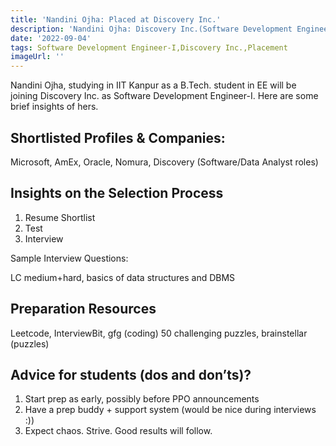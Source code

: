 ```yaml
---
title: 'Nandini Ojha: Placed at Discovery Inc.'
description: 'Nandini Ojha: Discovery Inc.(Software Development Engineer-I)'
date: '2022-09-04'
tags: Software Development Engineer-I,Discovery Inc.,Placement
imageUrl: ''
---
```


Nandini Ojha, studying in IIT Kanpur as a B.Tech. student in EE will be joining Discovery Inc. as Software Development Engineer-I. Here are some brief
insights of hers.

## Shortlisted Profiles & Companies:
Microsoft, AmEx, Oracle, Nomura, Discovery
(Software/Data Analyst roles)

## Insights on the Selection Process
1. Resume Shortlist
2. Test
3. Interview

Sample Interview Questions:

LC medium+hard, basics of data structures and DBMS

##  Preparation Resources
Leetcode, InterviewBit, gfg (coding)
50 challenging puzzles, brainstellar (puzzles)


## Advice for students (dos and don’ts)? 
1. Start prep as early, possibly before PPO announcements
2. Have a prep buddy + support system (would be nice during interviews :))
3. Expect chaos. Strive. Good results will follow.

